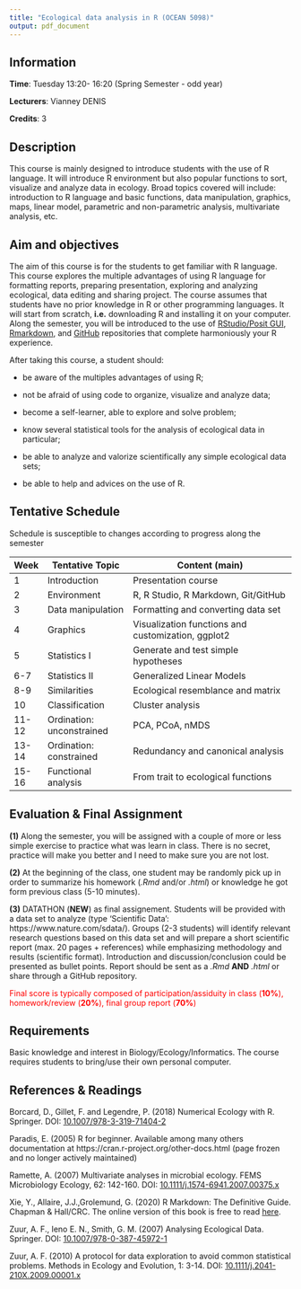 ```yaml
---
title: "Ecological data analysis in R (OCEAN 5098)"
output: pdf_document
---
```


## Information

**Time**: Tuesday 13:20- 16:20 (Spring Semester - odd year)

**Lecturers**: Vianney DENIS

**Credits**: 3 

## Description

This course is mainly designed to introduce students with the use of R language. It will introduce R environment but also popular functions to sort, visualize and analyze data in ecology. Broad topics covered will include: introduction to R language and basic functions, data manipulation, graphics, maps, linear model, parametric and non-parametric analysis,  multivariate analysis, etc. 

## Aim and objectives

The aim of this course is for the students to get familiar with R language. This course explores the multiple advantages of using R language for formatting reports,  preparing presentation, exploring and analyzing ecological, data editing and sharing project. The course assumes that students have no prior knowledge in R or other programming languages. It will start from scratch, **i.e.** downloading R and installing it on your computer. Along the semester, you will be introduced to the use of  [RStudio/Posit GUI](https://www.rstudio.com/), [Rmarkdown](https://rmarkdown.rstudio.com/), and [GitHub](https://github.com/) repositories that complete harmoniously your R experience. 

After taking this course, a student should: 

- be aware of the multiples advantages of using R; 

- not be afraid of using code to organize, visualize and analyze data;

- become a self-learner, able to explore and solve problem;

- know several statistical tools for the analysis of ecological data in particular;

- be able to analyze and valorize scientifically any simple ecological data sets;

- be able to help and advices on the use of R.

## Tentative Schedule 

Schedule is  susceptible to changes according to progress along the semester

|Week |Tentative Topic           |             Content (main)                         |
|-----|--------------------------|----------------------------------------------------|
|1    |Introduction              | Presentation course               |
|2    |Environment               | R, R Studio, R Markdown, Git/GitHub                |
|3    |Data manipulation         | Formatting and converting data set                 |
|4    |Graphics                  | Visualization functions and customization, ggplot2 |
|5    |Statistics  I             | Generate and test simple hypotheses                |
|6-7  |Statistics  II            | Generalized Linear Models                          |
|8-9  |Similarities              | Ecological resemblance and matrix                  |
|10   |Classification            | Cluster analysis                                   |
|11-12|Ordination: unconstrained | PCA, PCoA, nMDS                                    |
|13-14|Ordination: constrained   | Redundancy and canonical analysis                  |
|15-16|Functional analysis       | From trait to ecological functions                 |


## Evaluation & Final Assignment


**(1)** Along the semester, you will be assigned with a couple of more or less simple exercise to practice what was learn in class. There is no secret, practice will make you better and I need to make sure you are not lost. 

**(2)** At the beginning of the class, one student may be randomly pick up  in order to summarize his homework (*.Rmd* and/or *.html*) or knowledge he got form previous class (5-10 minutes). 

**(3)** DATATHON (**NEW**) as final assignement. Students will be provided with a data set to analyze (type 'Scientific Data': https://www.nature.com/sdata/). Groups (2-3 students) will identify relevant research questions based on this data set and will prepare a short scientific report (max. 20 pages + references)  while emphasizing methodology and results (scientific format). Introduction and discussion/conclusion could be presented as bullet points. Report should be sent as a *.Rmd* **AND** *.html* or share through a GitHub repository.

<p style="color:red">Final score is typically composed of participation/assiduity in class (**10%**), homework/review  (**20%**), final group report (**70%**)</p>


## Requirements

Basic knowledge and interest in Biology/Ecology/Informatics. The course requires students to bring/use their own personal computer.

## References & Readings

Borcard, D., Gillet, F. and Legendre, P. (2018) Numerical Ecology with R. Springer. DOI: [10.1007/978-3-319-71404-2](https://www.springer.com/gp/book/9783319714035)

Paradis, E. (2005) R for beginner. Available among many others documentation at https://cran.r-project.org/other-docs.html (page frozen and no longer actively maintained) 

Ramette, A. (2007) Multivariate analyses in microbial ecology. FEMS Microbiology Ecology, 62: 142-160. DOI: [10.1111/j.1574-6941.2007.00375.x](https://onlinelibrary.wiley.com/doi/full/10.1111/j.1574-6941.2007.00375.x)

Xie, Y., Allaire, J.J.,Grolemund, G. (2020) R Markdown: The Definitive Guide. Chapman & Hall/CRC. The online version of this book is free to read [here](https://bookdown.org/yihui/rmarkdown/). 

Zuur, A. F., Ieno E. N., Smith, G. M. (2007) Analysing Ecological Data. Springer.  DOI: [10.1007/978-0-387-45972-1](https://www.springer.com/gp/book/9780387459677)

Zuur, A. F. (2010) A protocol for data exploration to avoid common statistical problems. Methods in Ecology and Evolution, 1: 3-14. DOI: [10.1111/j.2041-210X.2009.00001.x](https://besjournals.onlinelibrary.wiley.com/doi/10.1111/j.2041-210X.2009.00001.x)
